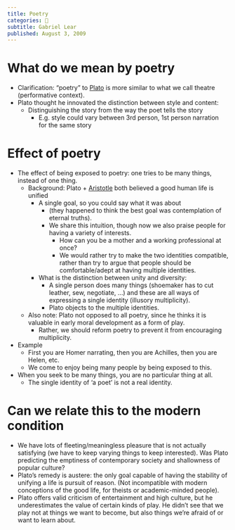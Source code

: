 ```yaml
---
title: Poetry
categories: 🔴
subtitle: Gabriel Lear
published: August 3, 2009
---
```



# What do we mean by poetry
- Clarification: "poetry" to [Plato](/docs/phil/people/plato/index.qmd) is more similar to what we call theatre
  (performative context).
- Plato thought he innovated the distinction between style and content:
  - Distinguishing the story from the way the poet tells the story
    - E.g. style could vary between 3rd person, 1st person narration for the 
      same story

# Effect of poetry
- The effect of being exposed to poetry: one tries to be many things, instead of 
  one thing.
  - Background: Plato + [Aristotle](/docs/phil/people/aristotle/index.qmd) 
    both believed a good human life is unified
    - A single goal, so you could say what it was about
      - (they happened to think the best goal was contemplation of eternal 
        truths).
      - We share this intuition, though now we also praise people for having a 
        variety of interests.
        - How can you be a mother and a working professional at once?
        - We would rather try to make the two identities compatible, rather than 
          try to argue that people should be comfortable/adept at having 
          multiple identities.
    - What is the distinction between unity and diversity:
      - A single person does many things (shoemaker has to cut leather, sew, 
        negotiate, ...) and these are all ways of expressing a single identity 
        (illusory multiplicity).
      - Plato objects to the multiple identities.
  - Also note: Plato not opposed to all poetry, since he thinks it is valuable 
    in early moral development as a form of play.
    - Rather, we should reform poetry to prevent it from encouraging 
      multiplicity.

- Example
  - First you are Homer narrating, then you are Achilles, then you are Helen, 
    etc.
  - We come to enjoy being many people by being exposed to this.

- When you seek to be many things, you are no particular thing at all.
  - The single identity of 'a poet' is not a real identity.

# Can we relate this to the modern condition
- We have lots of fleeting/meaningless pleasure that is not actually satisfying 
  (we have to keep varying things to keep interested). Was Plato predicting the 
  emptiness of contemporary society and shallowness of popular culture?
- Plato's remedy is austere: the only goal capable of having the stability of 
  unifying a life is pursuit of reason. (Not incompatible with modern 
  conceptions of the good life, for theists or academic-minded people).
- Plato offers valid criticism of entertainment and high culture, but he 
  underestimates the value of certain kinds of play. He didn't see that we play 
  not at things we want to become, but also things we're afraid of or want to 
  learn about.
